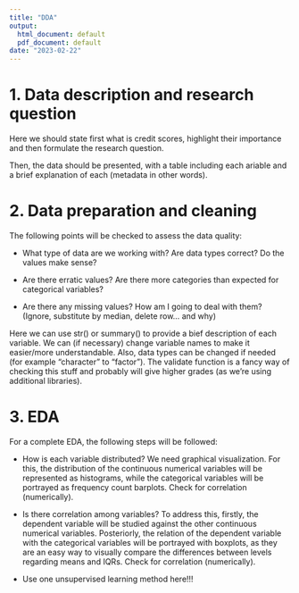 ---
title: "DDA"
output:
  html_document: default
  pdf_document: default
date: "2023-02-22"
---

# 1. Data description and research question

Here we should state first what is credit scores, highlight their importance and then formulate the research question.

Then, the data should be presented, with a table including each ariable and a brief explanation of each (metadata in other words).

# 2. Data preparation and cleaning 

The following points will be checked to assess the data quality:

- What type of data are we working with? Are data types correct? Do the values make sense?

- Are there erratic values? Are there more categories than expected for categorical variables?

- Are there any missing values? How am I going to deal with them? (Ignore, substitute by median, delete row... and why)

Here we can use str() or summary() to provide a bief description of each variable. We can (if necessary) change variable names to make it easier/more understandable. Also, data types can be changed if needed (for example "character" to "factor"). The validate function is a fancy way of checking this stuff and probably will give higher grades (as we're using additional libraries).

# 3. EDA

For a complete EDA, the following steps will be followed:

- How is each variable distributed? We need graphical visualization. For this, the distribution of the continuous numerical variables will be represented as histograms, while the categorical variables will be portrayed as frequency count barplots. Check for correlation (numerically).

- Is there correlation among variables? To address this, firstly, the dependent variable  will be studied against the other continuous numerical variables. Posteriorly, the relation of the dependent variable with the categorical variables will be portrayed with boxplots, as they are an easy way to visually compare the differences between levels regarding means and IQRs. Check for correlation (numerically).

- Use one unsupervised learning method here!!!